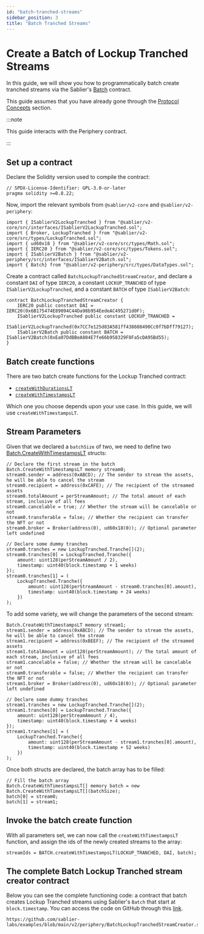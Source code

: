 ```yaml
---
id: "batch-tranched-streams"
sidebar_position: 3
title: "Batch Tranched Streams"
---
```



# Create a Batch of Lockup Tranched Streams

In this guide, we will show you how to programmatically batch create tranched streams via the Sablier's
[Batch](/contracts/v2/reference/periphery/contract.SablierV2BatchLockup) contract.

This guide assumes that you have already gone through the [Protocol Concepts](/concepts/protocol/streaming) section.

:::note

This guide interacts with the Periphery contract.

:::

<AdmonitionSimpleCode />

## Set up a contract

Declare the Solidity version used to compile the contract:

```solidity
// SPDX-License-Identifier: GPL-3.0-or-later
pragma solidity >=0.8.22;
```

Now, import the relevant symbols from `@sablier/v2-core` and `@sablier/v2-periphery`:

```solidity
import { ISablierV2LockupTranched } from "@sablier/v2-core/src/interfaces/ISablierV2LockupTranched.sol";
import { Broker, LockupTranched } from "@sablier/v2-core/src/types/LockupTranched.sol";
import { ud60x18 } from "@sablier/v2-core/src/types/Math.sol";
import { IERC20 } from "@sablier/v2-core/src/types/Tokens.sol";
import { ISablierV2Batch } from "@sablier/v2-periphery/src/interfaces/ISablierV2Batch.sol";
import { Batch} from "@sablier/v2-periphery/src/types/DataTypes.sol";
```

Create a contract called `BatchLockupTranchedStreamCreator`, and declare a constant `DAI` of type `IERC20`, a constant
`LOCKUP_TRANCHED` of type `ISablierV2LockupTranched`, and a constant `BATCH` of type `ISablierV2Batch`:

```solidity
contract BatchLockupTranchedStreamCreator {
    IERC20 public constant DAI = IERC20(0x6B175474E89094C44Da98b954EedeAC495271d0F);
    ISablierV2LockupTranched public constant LOCKUP_TRANCHED =
        ISablierV2LockupTranched(0x7CC7e125d83A581ff438608490Cc0f7bDff79127);
    ISablierV2Batch public constant BATCH = ISablierV2Batch(0xEa07DdBBeA804E7fe66b958329F8Fa5cDA95Bd55);
}
```

<ConstantsComment />

## Batch create functions

There are two batch create functions for the Lockup Tranched contract:

- [`createWithDurationsLT`](/contracts/v2/reference/periphery/contract.SablierV2BatchLockup#createwithdurationslt)
- [`createWithTimestampsLT`](/contracts/v2/reference/periphery/contract.SablierV2BatchLockup#createwithtimestampslt)

Which one you choose depends upon your use case. In this guide, we will use `createWithTimestampsLT`.

<BatchCommonSteps />

## Stream Parameters

Given that we declared a `batchSize` of two, we need to define two
[Batch.CreateWithTimestampsLT](/contracts/v2/reference/periphery/types/library.BatchLockup#createwithtimestampslt)
structs:

```solidity
// Declare the first stream in the batch
Batch.CreateWithTimestampsLT memory stream0;
stream0.sender = address(0xABCD); // The sender to stream the assets, he will be able to cancel the stream
stream0.recipient = address(0xCAFE); // The recipient of the streamed assets
stream0.totalAmount = perStreamAmount; // The total amount of each stream, inclusive of all fees
stream0.cancelable = true; // Whether the stream will be cancelable or not
stream0.transferable = false; // Whether the recipient can transfer the NFT or not
stream0.broker = Broker(address(0), ud60x18(0)); // Optional parameter left undefined

// Declare some dummy tranches
stream0.tranches = new LockupTranched.Tranche[](2);
stream0.tranches[0] = LockupTranched.Tranche({
    amount: uint128(perStreamAmount / 2),
    timestamp: uint40(block.timestamp + 1 weeks)
});
stream0.tranches[1] = (
    LockupTranched.Tranche({
        amount: uint128(perStreamAmount - stream0.tranches[0].amount),
        timestamp: uint40(block.timestamp + 24 weeks)
    })
);
```

To add some variety, we will change the parameters of the second stream:

```solidity
Batch.CreateWithTimestampsLT memory stream1;
stream1.sender = address(0xABCD); // The sender to stream the assets, he will be able to cancel the stream
stream1.recipient = address(0xBEEF); // The recipient of the streamed assets
stream1.totalAmount = uint128(perStreamAmount); // The total amount of each stream, inclusive of all fees
stream1.cancelable = false; // Whether the stream will be cancelable or not
stream0.transferable = false; // Whether the recipient can transfer the NFT or not
stream1.broker = Broker(address(0), ud60x18(0)); // Optional parameter left undefined

// Declare some dummy tranches
stream1.tranches = new LockupTranched.Tranche[](2);
stream1.tranches[0] = LockupTranched.Tranche({
    amount: uint128(perStreamAmount / 4),
    timestamp: uint40(block.timestamp + 4 weeks)
});
stream1.tranches[1] = (
    LockupTranched.Tranche({
        amount: uint128(perStreamAmount - stream1.tranches[0].amount),
        timestamp: uint40(block.timestamp + 52 weeks)
    })
);
```

Once both structs are declared, the batch array has to be filled:

```solidity
// Fill the batch array
Batch.CreateWithTimestampsLT[] memory batch = new Batch.CreateWithTimestampsLT[](batchSize);
batch[0] = stream0;
batch[1] = stream1;
```

## Invoke the batch create function

With all parameters set, we can now call the `createWithTimestampsLT` function, and assign the ids of the newly created
streams to the array:

```solidity
streamIds = BATCH.createWithTimestampsLT(LOCKUP_TRANCHED, DAI, batch);
```

## The complete Batch Lockup Tranched stream creator contract

Below you can see the complete functioning code: a contract that batch creates Lockup Tranched streams using Sablier's
`Batch` that start at `block.timestamp`. You can access the code on GitHub through this
[link](https://github.com/sablier-labs/examples/blob/main/v2/periphery/BatchLockupTranchedStreamCreator.sol).

```solidity reference title="Batch Lockup Tranched stream creator"
https://github.com/sablier-labs/examples/blob/main/v2/periphery/BatchLockupTranchedStreamCreator.sol
```
